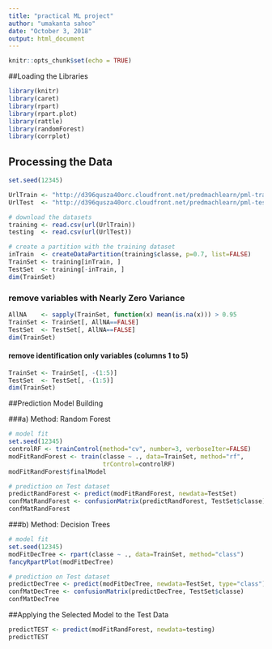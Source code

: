 ---
title: "practical ML project"
author: "umakanta sahoo"
date: "October 3, 2018"
output: html_document
---

```{r setup, include=FALSE}
knitr::opts_chunk$set(echo = TRUE)
```



##Loading the Libraries

```{r message=FALSE,warning=FALSE}
library(knitr)
library(caret)
library(rpart)
library(rpart.plot)
library(rattle)
library(randomForest)
library(corrplot)
```

## Processing the Data

```{r }
set.seed(12345)

UrlTrain <- "http://d396qusza40orc.cloudfront.net/predmachlearn/pml-training.csv"
UrlTest  <- "http://d396qusza40orc.cloudfront.net/predmachlearn/pml-testing.csv"

# download the datasets
training <- read.csv(url(UrlTrain))
testing  <- read.csv(url(UrlTest))

# create a partition with the training dataset 
inTrain  <- createDataPartition(training$classe, p=0.7, list=FALSE)
TrainSet <- training[inTrain, ]
TestSet  <- training[-inTrain, ]
dim(TrainSet)

```

### remove variables with Nearly Zero Variance
```{r }
AllNA    <- sapply(TrainSet, function(x) mean(is.na(x))) > 0.95
TrainSet <- TrainSet[, AllNA==FALSE]
TestSet  <- TestSet[, AllNA==FALSE]
dim(TrainSet)
```

#### remove identification only variables (columns 1 to 5)
```{r }
TrainSet <- TrainSet[, -(1:5)]
TestSet  <- TestSet[, -(1:5)]
dim(TrainSet)
```
##Prediction Model Building

###a) Method: Random Forest

```{r }
# model fit
set.seed(12345)
controlRF <- trainControl(method="cv", number=3, verboseIter=FALSE)
modFitRandForest <- train(classe ~ ., data=TrainSet, method="rf",
                          trControl=controlRF)
modFitRandForest$finalModel

# prediction on Test dataset
predictRandForest <- predict(modFitRandForest, newdata=TestSet)
confMatRandForest <- confusionMatrix(predictRandForest, TestSet$classe)
confMatRandForest
```

###b) Method: Decision Trees
```{r }
# model fit
set.seed(12345)
modFitDecTree <- rpart(classe ~ ., data=TrainSet, method="class")
fancyRpartPlot(modFitDecTree)

# prediction on Test dataset
predictDecTree <- predict(modFitDecTree, newdata=TestSet, type="class")
confMatDecTree <- confusionMatrix(predictDecTree, TestSet$classe)
confMatDecTree
```

##Applying the Selected Model to the Test Data
```{r }
predictTEST <- predict(modFitRandForest, newdata=testing)
predictTEST
```

